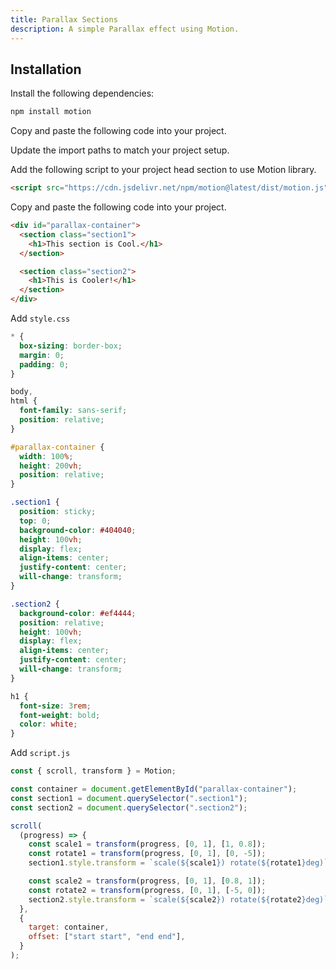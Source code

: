 ```yaml
---
title: Parallax Sections
description: A simple Parallax effect using Motion.
---
```


<ComponentPreview
  name="parallax-sections-demo"
/>

## Installation

<UsageTabs>

<TabsContent value="React/Next">

<Steps>

<Step>Install the following dependencies:</Step>

```bash
npm install motion
```

<Step>Copy and paste the following code into your project.</Step>

<ComponentSource name="parallax-sections" filePath="components/atlas_ui/parallax-sections.tsx" />

<Step>Update the import paths to match your project setup.</Step>

</Steps>

</TabsContent>

<TabsContent value="JavaScript">

<Steps>

<Step>Add the following script to your project head section to use Motion library.</Step>

```html
<script src="https://cdn.jsdelivr.net/npm/motion@latest/dist/motion.js"></script>
```

<Step>Copy and paste the following code into your project.</Step>

```html
<div id="parallax-container">
  <section class="section1">
    <h1>This section is Cool.</h1>
  </section>

  <section class="section2">
    <h1>This is Cooler!</h1>
  </section>
</div>
```

<Step>Add `style.css` </Step>

```css
* {
  box-sizing: border-box;
  margin: 0;
  padding: 0;
}

body,
html {
  font-family: sans-serif;
  position: relative;
}

#parallax-container {
  width: 100%;
  height: 200vh;
  position: relative;
}

.section1 {
  position: sticky;
  top: 0;
  background-color: #404040;
  height: 100vh;
  display: flex;
  align-items: center;
  justify-content: center;
  will-change: transform;
}

.section2 {
  background-color: #ef4444;
  position: relative;
  height: 100vh;
  display: flex;
  align-items: center;
  justify-content: center;
  will-change: transform;
}

h1 {
  font-size: 3rem;
  font-weight: bold;
  color: white;
}
```

<Step>Add `script.js` </Step>

```js
const { scroll, transform } = Motion;

const container = document.getElementById("parallax-container");
const section1 = document.querySelector(".section1");
const section2 = document.querySelector(".section2");

scroll(
  (progress) => {
    const scale1 = transform(progress, [0, 1], [1, 0.8]);
    const rotate1 = transform(progress, [0, 1], [0, -5]);
    section1.style.transform = `scale(${scale1}) rotate(${rotate1}deg)`;

    const scale2 = transform(progress, [0, 1], [0.8, 1]);
    const rotate2 = transform(progress, [0, 1], [-5, 0]);
    section2.style.transform = `scale(${scale2}) rotate(${rotate2}deg)`;
  },
  {
    target: container,
    offset: ["start start", "end end"],
  }
);
```

</Steps>

</TabsContent>

</UsageTabs>

